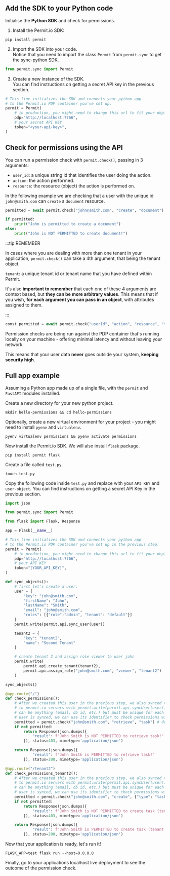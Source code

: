 ## Add the SDK to your Python code

Initialise the **Python SDK** and check for permissions.

1. Install the Permit.io SDK:

```
pip install permit
```

2. Import the SDK into your code. <br/>
   Notice that you need to import the class `Permit` from `permit.sync` to get the sync-python SDK.

```python
from permit.sync import Permit
```

3. Create a new instance of the SDK. <br/>
   You can find instructions on getting a secret API key in the previous section.

```python
# This line initializes the SDK and connects your python app
# to the Permit.io PDP container you've set up.
permit = Permit(
    # in production, you might need to change this url to fit your deployment
    pdp="http://localhost:7766",
    # your secret API KEY
    token="<your-api-key>",
)
```

## Check for permissions using the API

You can run a permission check with `permit.check()`, passing in 3 arguments:

- `user_id`: a unique string id that identifies the user doing the action.
- `action`: the action performed.
- `resource`: the resource (object) the action is performed on.

In the following example we are checking that a user with the unique id `john@smith.com` can `create` a `document` resource.

```python
permitted = await permit.check("john@smith.com", "create", "document")

if permitted:
    print("John is permitted to create a document")
else:
    print("John is NOT PERMITTED to create document!")
```

:::tip REMEMBER

In cases where you are dealing with more than one tenant in your application, `permit.check()` can take a 4th argument, that being
the tenant object.

`tenant`: a unique tenant id or tenant name that you have defined within Permit.

It's also **important to remember** that each one of these 4 arguments are context based, but **they can be more arbitrary values**.
This means that if you wish, **for each argument you can pass in an object**, with attributes assigned to them.

:::

```python
const permitted = await permit.check("userId", "action", "resource", "tenant");
```

Permission checks are being run against the PDP container that's running locally on your machine - offering
minimal latency and without leaving your network.

This means that your user data **never** goes outside your system, **keeping security high**.

<!-- ## Write API

Running `permit.write()` will perform API calls against the Permit cloud and will modify
the state of permissions and other objects in the system.

### Sync user (create a user in the permissions system)

Before being able to check permissions with `permit.check()` -
Permit must be able to identify the user and attach permissions and roles to that user.
In order to declare a new user in the system, use `permit.api.sync_user()`:

```python
user = {
    "key": "john@smith.com", # can be any unique string
    "firstName": "John", # optional
    "lastName": "Smith", # optional
    "email": "john@smith.com", # optional
}
permit.write(permit.api.sync_user(user))
```

### Sync user with initial roles

If you want to **attach** a role to a user in the same API call you can define _initial_ roles by adding a **role key**.
Each item in the _initial_ role list will include a role key (the role name) and a tenant key.

```python
user = {
    "key": "john@smith.com",
    "firstName": "John",
    "lastName": "Smith",
    "email": "john@smith.com",
    # John will be assigned the admin role in the default tenant upon creation
    "roles": [{"role":"admin", "tenant": "default"}]
}
permit.write(permit.api.sync_user(user))
```

:::note
If a user with such key already **exists** in Permit, **we will not override** the user roles and Permit will **ignore** the role key completely.
:::

### Create a tenant

Tenants represent user and resource boundaries in your system. Typically if you are building
a multi tenant SaaS application where you are serving multiple customers from the same software
instances, _tenants_ allow you to create a **boundary** around one customer (i.e: tenant) such that users outside
the tenant cannot access the tenant's associated resources.

Every one of your customers is typically a tenant that contains only that tenant's users.

To create a tenant, use `permit.api.create_tenant()`:

```python
cool_company_tenant = {
    "key": "cool_company_inc",
    "name": "Cool Company Inc"
}

permit.write(permit.api.create_tenant(cool_company_tenant))
```

### Assign a role

You can assign a role to a user in a given tenant:

```python
permit.write(
    permit.api.assign_role("john@smith.com", "viewer", "cool_company_inc")
)
```

### Chaining multiple mutations together

You can chain multiple write operations (**_or mutations_**), and `permit.write()`
will run them according to the order you specify.

```python
# runs the mutations in order:
permit.write(
    # first creates the user "john"
    permit.api.sync_user({
        "key": "john@smith.com",
        "firstName": "John",
        "lastName": "Smith",
        "email": "john@smith.com",
    }),
    # then, creates the "cool_company_inc" tenant
    permit.api.create_tenant({
        "key": "cool_company_inc",
        "name": "Cool Company Inc"
    }),
    # finally, assigns the role "admin" to user "john" on the tenant "cool_company_inc"
    permit.api.assign_role("john@smith.com", "admin", "cool_company_inc")
)
``` -->

## Full app example

Assuming a Python app made up of a single file, with the `permit` and `FastAPI` modules installed.

Create a new directory for your new python project.

```
mkdir hello-permissions && cd hello-permissions
```

Optionally, create a new virtual environment for your project - you might need to install `pyenv` and `virtualenv`.

```
pyenv virtualenv permissions && pyenv activate permissions
```

Now install the Permit.io SDK. We will also install `flask` package.

```
pip install permit flask
```

Create a file called `test.py`.

```
touch test.py
```

Copy the following code inside `test.py` and replace with your `API KEY` and `user-object`.
You can find instructions on getting a secret API Key in the previous section.

```python
import json

from permit.sync import Permit

from flask import Flask, Response

app = Flask(__name__)

# This line initializes the SDK and connects your python app
# to the Permit.io PDP container you've set up in the previous step.
permit = Permit(
    # in production, you might need to change this url to fit your deployment
    pdp="http://localhost:7766",
    # your API KEY
    token="[YOUR_API_KEY]",
)

def sync_objects():
    # first let's create a user:
    user = {
        "key": "john@smith.com",
        "firstName": "John",
        "lastName": "Smith",
        "email": "john@smith.com",
        "roles": [{"role":"admin", "tenant": "default"}]
    }
    permit.write(permit.api.sync_user(user))

    tenant2 = {
        "key": "tenant2",
        "name": "Second Tenant"
    }

    # create tenant 2 and assign role viewer to user john
    permit.write(
        permit.api.create_tenant(tenant2),
        permit.api.assign_role("john@smith.com", "viewer", "tenant2")
    )

sync_objects()

@app.route("/")
def check_permissions():
    # After we created this user in the previous step, we also synced the user's identifier
    # to permit.io servers with permit.write(permit.api.syncUser(user)). The user identifier
    # can be anything (email, db id, etc.) but must be unique for each user. Now that the
    # user is synced, we can use its identifier to check permissions with `permit.check()`.
    permitted = permit.check("john@smith.com", "retrieve", "task") # default tenant is used
    if not permitted:
        return Response(json.dumps({
            "result": f"John Smith is NOT PERMITTED to retrieve task!"
        }), status=403, mimetype='application/json')

    return Response(json.dumps({
            "result": f"John Smith is PERMITTED to retrieve task!"
        }), status=200, mimetype='application/json')

@app.route("/tenant2")
def check_permissions_tenant2():
    # After we created this user in the previous step, we also synced the user's identifier
    # to permit.io servers with permit.write(permit.api.syncUser(user)). The user identifier
    # can be anything (email, db id, etc.) but must be unique for each user. Now that the
    # user is synced, we can use its identifier to check permissions with `permit.check()`.
    permitted = permit.check("john@smith.com", "create", {"type": "task", "tenant": "tenant2"}) # tenant2 is used
    if not permitted:
        return Response(json.dumps({
            "result": f"John Smith is NOT PERMITTED to create task (tenant 2)!"
        }), status=403, mimetype='application/json')

    return Response(json.dumps({
            "result": f"John Smith is PERMITTED to create task (tenant 2)!"
        }), status=200, mimetype='application/json')

```

Now that your application is ready, let's run it!

```
FLASK_APP=test flask run --host=0.0.0.0
```

Finally, go to your applications localhost live deployment to see the outcome of the permission check.
